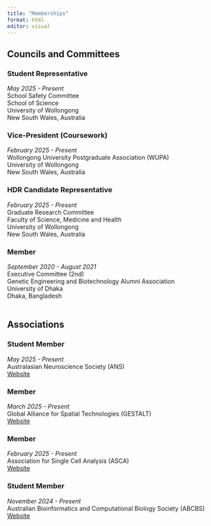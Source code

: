 ```yaml
---
title: "Memberships"
format: html
editor: visual
---
```


## Councils and Committees

### Student Representative

*May 2025 - Present*\
School Safety Committee\
School of Science\
University of Wollongong\
New South Wales, Australia\

### Vice-President (Coursework)

*February 2025 - Present*\
Wollongong University Postgraduate Association (WUPA)\
University of Wollongong\
New South Wales, Australia\

### HDR Candidate Representative

*February 2025 - Present*\
Graduate Research Committee\
Faculty of Science, Medicine and Health\
University of Wollongong\
New South Wales, Australia\

### Member

*September 2020 - August 2021*\
Executive Committee (2nd)\
Genetic Engineering and Biotechnology Alumni Association\
University of Dhaka\
Dhaka, Bangladesh\
\

## Associations

### Student Member

*May 2025 - Present*\
Australasian Neuroscience Society (ANS)\
[Website](https://www.ans.org.au)\

### Member

*March 2025 - Present*\
Global Alliance for Spatial Technologies (GESTALT)\
[Website](https://globalspatial.org)\

### Member

*February 2025 - Present*\
Association for Single Cell Analysis (ASCA)\
[Website](https://ascanet.org)\

### Student Member

*November 2024 - Present*\
Australian Bioinformatics and Computational Biology Society (ABCBS)\
[Website](https://www.abacbs.org)